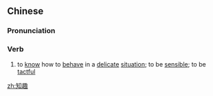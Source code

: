 ==Chinese==
{{zh-forms}}

===Pronunciation===
{{zh-pron
|m=zhīqù
|c=zi1 ceoi3
|mn=qz,xm:ti-chhù/zz:ti-chhì
|cat=v
}}

===Verb===
{{zh-verb}}

# to [[know]] how to [[behave]] in a [[delicate]] [[situation]]; to be [[sensible]]; to be [[tactful]]

[[zh:知趣]]